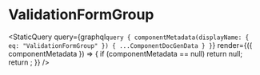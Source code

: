 
# ValidationFormGroup

<StaticQuery
  query={graphql`query {
    componentMetadata(displayName: { eq: "ValidationFormGroup" }) { ...ComponentDocGenData }
  }`}
  render={({ componentMetadata }) => {
    if (componentMetadata == null) return null;
    return <PropsTable propMetaData={componentMetadata.props} />;
  }}
/>
